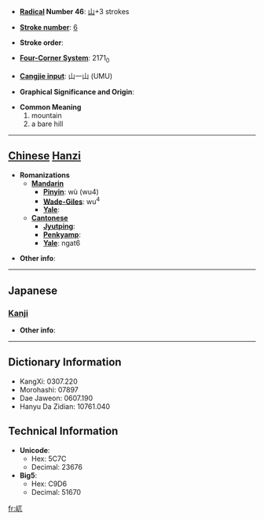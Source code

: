 * '''[[Wiktionary:Chinese radical index| Radical]] Number 46''': [[Wiktionary:Chinese radical index 山|山]]+3 strokes

* '''[[Wiktionary:Chinese total strokes index|Stroke number]]''': [[Wiktionary:Chinese total strokes index 6|6]]

* '''Stroke order''': 

* '''[[Wiktionary:Chinese four corner index|Four-Corner System]]''': 2171<sub>0</sub>

* '''[[Wiktionary:Chinese Cangjie index|Cangjie input]]''': 山一山 (UMU)

* '''Graphical Significance and Origin''': 

* '''Common Meaning'''
*#mountain
*# a bare hill


----

== [[Chinese]] [[Hanzi]] ==

* '''Romanizations'''
** '''[[Mandarin]]'''
*** '''[[Pinyin]]''': wù (wu4)
*** '''[[Wade-Giles]]''': wu<sup>4</sup>
*** '''[[Yale]]''': 
** '''[[Cantonese]]'''
*** '''[[Jyutping]]''':
*** '''[[Penkyamp]]''': 
*** '''[[Yale]]''': ngat6

* '''Other info''': 

----

==Japanese==
===[[Kanji]]===
{{kanji|on readings=[[ごつ]] (gotsu), [[ごち]] (gochi), [[ぐつ]] (gutsu), [[ぐち]] (guchi), [[こつ]] (kotsu)
|kun readings=
}}

* '''Other info''':  

----

== Dictionary Information ==

* KangXi: 0307.220
* Morohashi: 07897
* Dae Jaweon: 0607.190
* Hanyu Da Zidian: 10761.040

== Technical Information ==

* '''Unicode''':
** Hex: 5C7C
** Decimal: 23676
* '''Big5''':
** Hex: C9D6
** Decimal: 51670

[[fr:屼]]